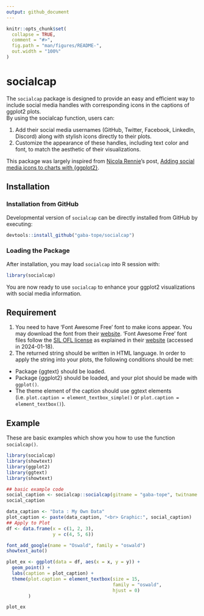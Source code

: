 ```yaml
---
output: github_document
---
```


<!-- README.md is generated from README.Rmd. Please edit that file -->

```r
knitr::opts_chunk$set(
  collapse = TRUE,
  comment = "#>",
  fig.path = "man/figures/README-",
  out.width = "100%"
)
```

# socialcap

<!-- badges: start -->
<!-- badges: end -->

The `socialcap` package is designed to provide an easy and efficient way to include social media handles with corresponding icons in the captions of ggplot2 plots. <br>
By using the socialcap function, users can:

1. Add their social media usernames (GitHub, Twitter, Facebook, LinkedIn, Discord) along with stylish icons directly to their plots.
2. Customize the appearance of these handles, including text color and font, to match the aesthetic of their visualizations.

This package was largely inspired from [Nicola Rennie](https://nrennie.rbind.io/)'s post, [Adding social media icons to charts with {ggplot2}](https://nrennie.rbind.io/blog/adding-social-media-icons-ggplot2/).

## Installation
### Installation from GitHub
Developmental version of `socialcap` can be directly installed from GitHub by executing:

``` r
devtools::install_github("gaba-tope/socialcap")
```
### Loading the Package
After installation, you may load `socialcap` into R session with:
``` r
library(socialcap)
```
You are now ready to use `socialcap` to enhance your ggplot2 visualizations with social media information.

## Requirement
1. You need to have 'Font Awesome Free' font to make icons appear. You may download the font from their [website](https://fontawesome.com/download). 'Font Awesome Free' font files follow the [SIL OFL license](https://openfontlicense.org/) as explained in their [website](https://fontawesome.com/license/free) (accessed in 2024-01-18).
2. The returned string should be written in HTML language. In order to apply the string into your plots, the following conditions should be met:
  + Package {ggtext} should be loaded.
  + Package {ggplot2} should be loaded, and your plot should be made with `ggplot()`.
  + The theme element of the caption should use ggtext elements (i.e. `plot.caption = element_textbox_simple()` or `plot.caption = element_textbox()`).

## Example
These are basic examples which show you how to use the function `socialcap()`.

```r
library(socialcap)
library(showtext)
library(ggplot2)
library(ggtext)
library(showtext)

## basic example code
social_caption <- socialcap::socialcap(gitname = "gaba-tope", twitname = "@tope_ezia")
social_caption

data_caption <- "Data : My Own Data"
plot_caption <- paste(data_caption, "<br> Graphic:", social_caption)
## Apply to Plot
df <- data.frame(x = c(1, 2, 3),
                 y = c(4, 5, 6))

font_add_google(name = "Oswald", family = "oswald")
showtext_auto()

plot_ex <- ggplot(data = df, aes(x = x, y = y)) +
  geom_point() +
  labs(caption = plot_caption) +
  theme(plot.caption = element_textbox(size = 15,
                                       family = "oswald",
                                       hjust = 0)
        )

plot_ex
```

